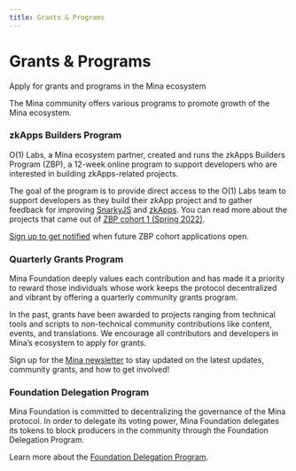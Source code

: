 ```yaml
---
title: Grants & Programs
---
```


# Grants & Programs



<Subhead>
  Apply for grants and programs in the Mina ecosystem
</Subhead>

The Mina community offers various programs to promote growth of the Mina ecosystem.

### zkApps Builders Program

O(1) Labs, a Mina ecosystem partner, created and runs the zkApps Builders Program (ZBP), a 12-week online program to support developers who are interested in building zkApps-related projects.

The goal of the program is to provide direct access to the O(1) Labs team to support developers as they build their zkApp project and to gather feedback for improving [SnarkyJS](/zkapps/snarkyjs-reference) and [zkApps](/zkapps). You can read more about the projects that came out of [ZBP cohort 1 (Spring 2022)](https://minaprotocol.com/blog/zkapps-builders-program-spring-2022-wrapup).

[Sign up to get notified](https://forms.gle/HWcqjj4RuCBFUAU18) when future ZBP cohort applications open.

### Quarterly Grants Program

Mina Foundation deeply values each contribution and has made it a priority to reward those individuals whose work keeps the protocol decentralized and vibrant by offering a quarterly community grants program.

In the past, grants have been awarded to projects ranging from technical tools and scripts to non-technical community contributions like content, events, and translations. We encourage all contributors and developers in Mina’s ecosystem to apply for grants.

Sign up for the [Mina newsletter](https://minaprotocol.com/) to stay updated on the latest updates, community grants, and how to get involved!

### Foundation Delegation Program

Mina Foundation is committed to decentralizing the governance of the Mina protocol. In order to delegate its voting power, Mina Foundation delegates its tokens to block producers in the community through the Foundation Delegation Program.

Learn more about the [Foundation Delegation Program](/participate/grants-and-programs).
